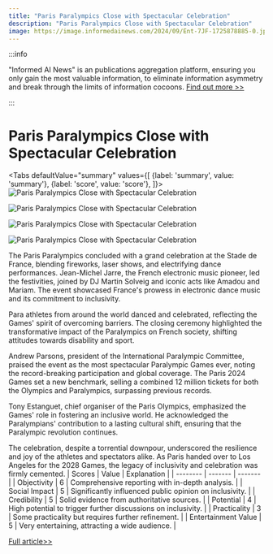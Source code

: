 ```yaml
---
title: "Paris Paralympics Close with Spectacular Celebration"
description: "Paris Paralympics Close with Spectacular Celebration"
image: https://image.informedainews.com/2024/09/Ent-7JF-1725878885-0.jpg
---
```



:::info

"Informed AI News" is an publications aggregation platform, ensuring you only gain the most valuable information, to eliminate information asymmetry and break through the limits of information cocoons.  [Find out more >>](/)

:::

# Paris Paralympics Close with Spectacular Celebration


<Tabs
	defaultValue="summary"
	values={[
	{label: 'summary', value: 'summary'},
	{label: 'score', value: 'score'},
]}>
<TabItem value="summary">
<img
  src="https://image.informedainews.com/2024/09/Ent-7JF-1725878885-0.jpg"
  alt="Paris Paralympics Close with Spectacular Celebration"
/>

<img
  src="https://image.informedainews.com/2024/09/Ent-L20-1725878885-1.jpg"
  alt="Paris Paralympics Close with Spectacular Celebration"
/>

<img
  src="https://image.informedainews.com/2024/09/Ent-9N6-1725878885-2.jpg"
  alt="Paris Paralympics Close with Spectacular Celebration"
/>

<img
  src="https://image.informedainews.com/2024/09/Ent-1IV-1725878885-3.jpg"
  alt="Paris Paralympics Close with Spectacular Celebration"
/>



The Paris Paralympics concluded with a grand celebration at the Stade de France, blending fireworks, laser shows, and electrifying dance performances. Jean-Michel Jarre, the French electronic music pioneer, led the festivities, joined by DJ Martin Solveig and iconic acts like Amadou and Mariam. The event showcased France's prowess in electronic dance music and its commitment to inclusivity.

Para athletes from around the world danced and celebrated, reflecting the Games' spirit of overcoming barriers. The closing ceremony highlighted the transformative impact of the Paralympics on French society, shifting attitudes towards disability and sport.

Andrew Parsons, president of the International Paralympic Committee, praised the event as the most spectacular Paralympic Games ever, noting the record-breaking participation and global coverage. The Paris 2024 Games set a new benchmark, selling a combined 12 million tickets for both the Olympics and Paralympics, surpassing previous records.

Tony Estanguet, chief organiser of the Paris Olympics, emphasized the Games' role in fostering an inclusive world. He acknowledged the Paralympians' contribution to a lasting cultural shift, ensuring that the Paralympic revolution continues.

The celebration, despite a torrential downpour, underscored the resilience and joy of the athletes and spectators alike. As Paris handed over to Los Angeles for the 2028 Games, the legacy of inclusivity and celebration was firmly cemented.
</TabItem>
<TabItem value="score">
	| Scores     | Value   | Explanation |
	| -------- | ------- | ------- |
	| Objectivity  | 6    | Comprehensive reporting with in-depth analysis.    |
	| Social Impact | 5     | Significantly influenced public opinion on inclusivity.    |
	| Credibility    | 5    | Solid evidence from authoritative sources.    |
	| Potential    | 4    | High potential to trigger further discussions on inclusivity.    |
	| Practicality    | 3    | Some practicality but requires further refinement.    |
	| Entertainment Value    | 5    | Very entertaining, attracting a wide audience.    |
</TabItem>
</Tabs>

[Full article>>](https://www.theguardian.com/sport/article/2024/sep/08/paris-gives-paralympics-games-a-send-off-for-the-ages)
